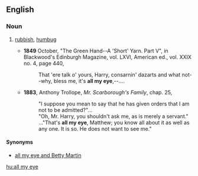 ==English==

===Noun===
{{en-noun|-}}

# {{context|dated|lang=en}} [[rubbish]], [[humbug]]
#* '''1849''' October, "The Green Hand--A 'Short' Yarn. Part V", in Blackwood's Edinburgh Magazine, vol. LXVI, American ed., vol. XXIX no. 4, page 440,
#*: That 'ere talk o' yours, Harry, consarnin' dazarts and what not--why, bless me, it's '''all my eye''',--....
#* '''1883''', Anthony Trollope, ''Mr. Scarborough's Family'', chap. 25,
#*: "I suppose you mean to say that he has given orders that I am not to be admitted?"...
#*: "Oh, Mr. Harry, you shouldn't ask me, as is merely a servant."
#*: ..."That's '''all my eye''', Matthew; you know all about it as well as any one. It is so. He does not want to see me."

====Synonyms====
* [[all my eye and Betty Martin]]

[[hu:all my eye]]